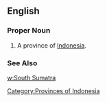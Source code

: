 ==English==
===Proper Noun===
{{en-proper noun}}
#A province of [[Indonesia]].
===See Also===
[[w:South Sumatra]]
[[Category:Provinces of Indonesia]]